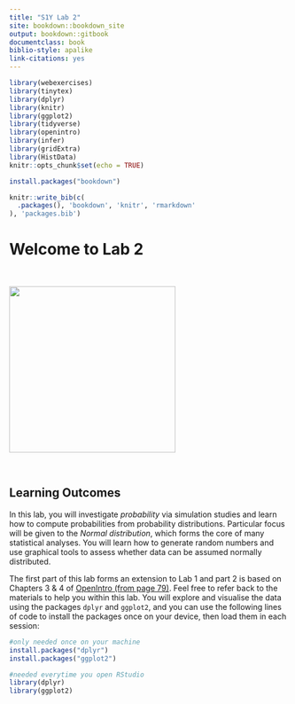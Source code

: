 ```yaml
---
title: "S1Y Lab 2"
site: bookdown::bookdown_site
output: bookdown::gitbook
documentclass: book
biblio-style: apalike
link-citations: yes
---
```


```r
library(webexercises)
library(tinytex)
library(dplyr)
library(knitr)
library(ggplot2)
library(tidyverse)
library(openintro)
library(infer)
library(gridExtra)
library(HistData)
knitr::opts_chunk$set(echo = TRUE)
```

```r
install.packages("bookdown")
```

```r
knitr::write_bib(c(
  .packages(), 'bookdown', 'knitr', 'rmarkdown'
), 'packages.bib')
```

# Welcome to Lab 2

<br>

<img src="images/nerd.jpg" width="300"/>

<br>

## Learning Outcomes 


In this lab, you will investigate *probability* via simulation studies and learn how to compute probabilities from probability distributions. Particular focus will be given to the *Normal distribution*, which forms the core of many statistical analyses. You will learn how to generate random numbers and use graphical tools to assess whether data can be assumed normally distributed.

The first part of this lab forms an extension to Lab 1 and part 2 is based on Chapters 3 & 4 of <a href="https://www.openintro.org/redirect.php?go=os4_tablet&referrer=/stat/os4.php#page=79">OpenIntro (from page 79)</a>. Feel free to refer back to the materials to help you within this lab. 
You will explore and visualise the data using the packages `dplyr` and `ggplot2`, and you can use the following lines of code to install the packages once on your device, then load them in each session:

```r
#only needed once on your machine
install.packages("dplyr") 
install.packages("ggplot2")

#needed everytime you open RStudio
library(dplyr)
library(ggplot2)
```
